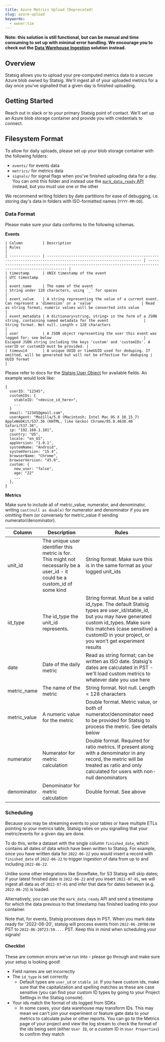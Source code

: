 ```yaml
---
title: Azure Metrics Upload (Deprecated)
slug: azure-upload
keywords:
  - owner:tim
---
```


**Note: this solution is still functional, but can be manual and time consuming to set up with minimal error handling. We encourage you to check out the [Data Warehouse Ingestion](../../data-warehouse-ingestion/introduction.md) solution instead.**

## Overview

Statsig allows you to upload your pre-computed metrics data to a secure Azure blob owned by Statsig. We'll ingest all of your uploaded metrics for a day once you've signalled that a given day is finished uploading.

## Getting Started

Reach out in slack or to your primary Statsig point of contact. We'll set up an Azure blob storage container and provide you with credentials to connect.

## Filesystem Format

To allow for daily uploads, please set up your blob storage container with the following folders:

- `events/` for events data
- `metrics/` for metrics data
- `signals/` for signal flags when you've finished uploading data for a day. You can omit this folder and instead use the [`mark_data_ready` API](/metrics/ingest) instead, but you must use one or the other

We recommend writing folders by date partitions for ease of debugging, i.e. storing day's data in folders with ISO-formatted names (`YYYY-MM-DD`).

### Data Format

Please make sure your data conforms to the following schemas.

<b>Events</b>

```
| Column         | Description                                                                                                       | Rules                                                                                                   |
| -------------- | ----------------------------------------------------------------------------------------------------------------- | ------------------------------------------------------------------------------------------------------- |
| timestamp      | UNIX timestamp of the event                                                                                       | UTC timestamp                                                                                           |
| event_name     | The name of the event                                                                                             | String under 128 characters, using `_` for spaces                                                       |
| event_value    | A string representing the value of a current event. Can represent a 'dimension' or a 'value'                      | Read as string format; numeric values will be converted into value                                      |
| event_metadata | A dictionary<string, string> in the form of a JSON string, containing named metadata for the event                | String format. Not null. Length < 128 characters                                                        |
| user           | A JSON object representing the user this event was logged for; see below                                          | Escaped JSON string including the keys 'custom' and 'customIDs'. A userID or customID must be provided. |
| timeuuid       | A unique UUID or timeUUID used for deduping. If omitted, will be generated but will not be effective for deduping | UUID format                                                                                             |
```

Please refer to docs for the [Statsig User Object](/concepts/user#user-attributes) for available fields. An example would look like:

```
{
  userID: "12345",
  customIDs: {
    stableID: "<device_id_here>",
    ...
  }
  email: "12345@gmail.com",
  userAgent: "Mozilla/5.0 (Macintosh; Intel Mac OS X 10_15_7) AppleWebKit/537.36 (KHTML, like Gecko) Chrome/95.0.4638.40 Safari/537.36",
  ip: "192.168.1.101",
  country: "US",
  locale: "en_US",
  appVersion: "1.0.1",
  systemName: "Android",
  systemVersion: "15.4",
  browserName: "Chrome",
  browserVersion: "45.0",
  custom: {
    new_user: "false",
    age: "22"
    ...
  },
}
```

<b>Metrics</b>

Make sure to include all of metric_value, numerator, and denominator, writing `cast(null as double)` for numerator and denominator if you are omitting them (or conversely for metric_value if sending numerator/denominator).

| Column       | Description                                                                                                                   | Rules                                                                                                                                                                                                                                        |
| ------------ | ----------------------------------------------------------------------------------------------------------------------------- | -------------------------------------------------------------------------------------------------------------------------------------------------------------------------------------------------------------------------------------------- |
| unit_id      | The unique user identifier this metric is for. This might not necessarily be a user_id - it could be a custom_id of some kind | String format. Make sure this is in the same format as your logged unit_ids                                                                                                                                                                  |
| id_type      | The id_type the unit_id represents.                                                                                           | String format. Must be a valid id_type. The default Statsig types are user_id/stable_id, but you may have generated custom id_types. Make sure this matches (case sensitive) a customID in your project, or you won't get experiment results |
| date         | Date of the daily metric                                                                                                      | Read as string format; can be written as ISO date. Statsig's dates are calculated in PST - we'll load custom metrics to whatever date you use here                                                                                           |
| metric_name  | The name of the metric                                                                                                        | String format. Not null. Length < 128 characters                                                                                                                                                                                             |
| metric_value | A numeric value for the metric                                                                                                | Double format. Metric value, or both of numerator/denominator need to be provided for Statsig to process the metric. See details below                                                                                                       |
| numerator    | Numerator for metric calculation                                                                                              | Double format. Required for ratio metrics. If present along with a denominator in any record, the metric will be treated as ratio and only calculated for users with non-null denominators                                                   |
| denominator  | Denominator for metric calculation                                                                                            | Double format. See above                                                                                                                                                                                                                     |

### Scheduling

Because you may be streaming events to your tables or have multiple ETLs pointing to your metrics table, Statsig relies on you signalling that your metric/events for a given day are done.

To do this, write a dataset with the single column `finished_date`, which contains all dates of data which have been written to Statsig. For example, once you have written data for `2022-06-22` you would insert a record with `finished_date` of `2022-06-22` to trigger ingestion of data from up to and including `2022-06-22`.

Unlike some other integrations like Snowflake, for S3 Statsig will skip dates; if your latest finished date is `2022-06-22` and you insert `2022-07-01`, we will ingest all data as of `2022-07-01` and infer that data for dates between (e.g. `2022-06-25`) is loaded.

Alternatively, you can use the `mark_data_ready` API and send a timestamp for which the data previous to that timestamp has finished loading into your container.

Note that, for events, Statsig processes days in PST. When you mark data ready for '2022-06-20', statsig will process events from `2022-06-20T00:00` PST to `2022-06-20T23:59....` PST. Keep this in mind when scheduling your signals!

<a name="checklist"></a>

#### Checklist

These are common errors we've run into - please go through and make sure your setup is looking good!

- Field names are set incorrectly
- The `id_type` is set correctly
  - Default types are `user_id` or `stable_id`. If you have custom ids, make sure that the capitalization and spelling matches as these are case sensitive (you can find your custom ID types by going to your Project Settings in the Statsig console).
- Your ids match the format of ids logged from SDKs
  - In some cases, your data warehouse may transform IDs. This may mean we can't join your experiment or feature gate data to your metrics to calculate pulse or other reports. You can go to the Metrics page of your project and view the log stream to check the format of the ids being sent (either `User ID`, or a custom ID in `User Properties`) to confirm they match
